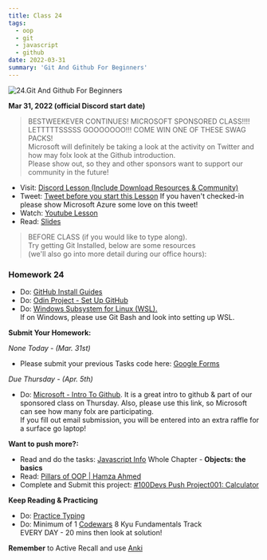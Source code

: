```yaml
---
title: Class 24
tags:
  - oop
  - git
  - javascript
  - github
date: 2022-03-31
summary: 'Git And Github For Beginners'
---
```


![24.Git And Github For Beginners](https://cdn.hashnode.com/res/hashnode/image/upload/v1676637047573/ArUozBQZT.png?auto=compress)

**Mar 31, 2022 (official Discord start date)**

> BESTWEEKEVER CONTINUES! MICROSOFT SPONSORED CLASS!!!! <br /> LETTTTTSSSSS GOOOOOOO!!! COME WIN ONE OF THESE SWAG PACKS! <br /> Microsoft will definitely be taking a look at the activity on Twitter and how may folx look at the Github introduction. <br /> Please show out, so they and other sponsors want to support our community in the future!

- Visit: [Discord Lesson (Include Download Resources & Community)](https://discord.com/channels/735923219315425401/738891289071714388/959203345862651945)
- Tweet: [Tweet before you start this Lesson](https://twitter.com/leonnoel/status/1509644411528835084) If you haven't checked-in please show Microsoft Azure some love on this tweet!
- Watch: [Youtube Lesson](https://youtu.be/UpsonO_vBNk)
- Read: [Slides](https://slides.com/leonnoel/100devs2-intro-to-git-and-github)

> BEFORE CLASS (if you would like to type along). <br /> Try getting Git Installed, below are some resources <br /> (we'll also go into more detail during our office hours):

### Homework 24

- Do: [GitHub Install Guides](https://github.com/git-guides/install-git)
- Do: [Odin Project - Set Up GitHub](https://www.theodinproject.com/courses/foundations/lessons/setting-up-git)
- Do: [Windows Subsystem for Linux (WSL).](https://ubuntu.com/wsl) <br /> If on Windows, please use Git Bash and look into setting up WSL.

**Submit Your Homework:**

_None Today - (Mar. 31st)_

- Please submit your previous Tasks code here: [Google Forms](https://forms.gle/jK41o5QGNdzY8rPk9)

_Due Thursday - (Apr. 5th)_

- Do: [Microsoft - Intro To Github](https://aka.ms/learnwithleon/). It is a great intro to github & part of our sponsored class on Thursday. Also, please use this link, so Microsoft can see how many folx are participating. <br /> If you fill out email submission, you will be entered into an extra raffle for a surface go laptop!

**Want to push more?:**

- Read and do the tasks: [Javascript Info](https://javascript.info/) Whole Chapter - **Objects: the basics**
- Read: [Pillars of OOP | Hamza Ahmed](https://medium.com/@hamzzza.ahmed95/four-pillars-of-object-oriented-programming-oop-e8d7822aa2197/)
- Complete and Submit this project: [#100Devs Push Project001: Calculator](https://github.com/leonnoel/100devs-calculator/)

**Keep Reading & Practicing**

- Do: [Practice Typing](https://www.keybr.com/)
- Do: Minimum of 1 [Codewars](https://codewars.com/) 8 Kyu Fundamentals Track <br /> EVERY DAY - 20 mins then look at solution!

**Remember** to Active Recall and use [Anki](https://apps.ankiweb.net/)
